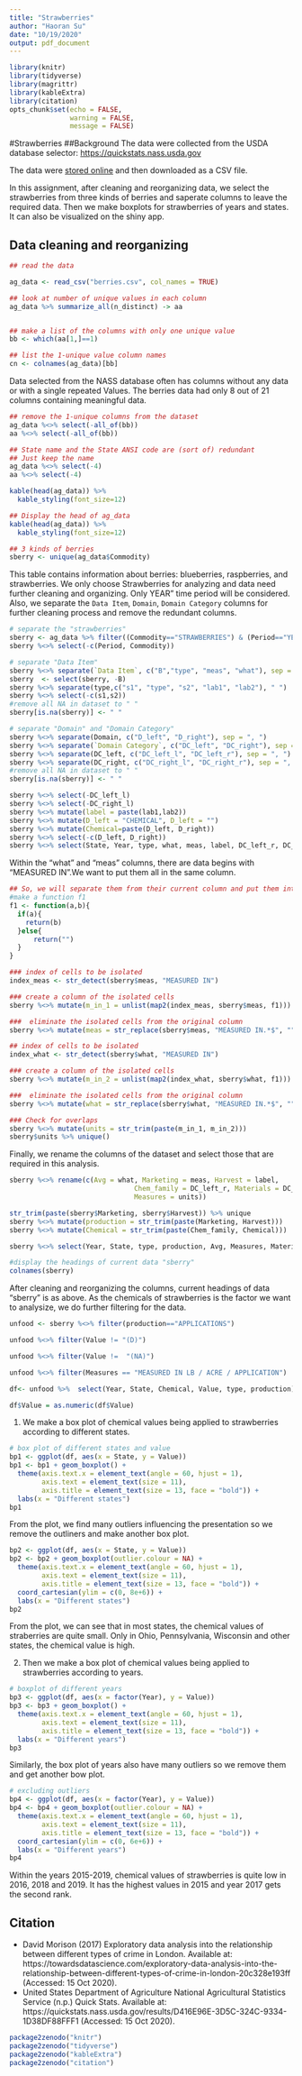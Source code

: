 ```yaml
---
title: "Strawberries"
author: "Haoran Su"
date: "10/19/2020"
output: pdf_document
---
```


```r
library(knitr)
library(tidyverse)
library(magrittr)
library(kableExtra)
library(citation)
opts_chunk$set(echo = FALSE, 
               warning = FALSE,
               message = FALSE)
```
#Strawberries
##Background
The data were collected from the USDA database selector: <a href="https://quickstats.nass.usda.gov">https://quickstats.nass.usda.gov</a>

The data were <a href="https://quickstats.nass.usda.gov/results/D416E96E-3D5C-324C-9334-1D38DF88FFF1">stored online</a> and then downloaded as a CSV file.

In this assignment, after cleaning and reorganizing data, we select the strawberries from three kinds of berries and saperate columns to leave the required data.
Then we make boxplots for strawberries of years and states. It can also be visualized on the shiny app.

## Data cleaning and reorganizing
```r

## read the data

ag_data <- read_csv("berries.csv", col_names = TRUE)

## look at number of unique values in each column
ag_data %>% summarize_all(n_distinct) -> aa


## make a list of the columns with only one unique value
bb <- which(aa[1,]==1)

## list the 1-unique value column names 
cn <- colnames(ag_data)[bb]

```

Data selected from the NASS database often has columns without any data or with a single repeated Values.  The berries data had only 8 out of 21 columns containing meaningful data.

```r
## remove the 1-unique columns from the dataset
ag_data %<>% select(-all_of(bb))
aa %<>% select(-all_of(bb)) 

## State name and the State ANSI code are (sort of) redundant
## Just keep the name
ag_data %<>% select(-4)
aa %<>% select(-4) 

kable(head(ag_data)) %>%
  kable_styling(font_size=12)

## Display the head of ag_data 
kable(head(ag_data)) %>%
  kable_styling(font_size=12)

## 3 kinds of berries
sberry <- unique(ag_data$Commodity)
```

This table contains information about berries: blueberries, raspberries, and strawberries. We only choose Strawberries for analyzing and data need further cleaning and organizing. Only YEAR" time period will be considered.
Also, we separate the `Data Item`, `Domain`, `Domain Category` columns for further cleaning process and remove the redundant columns. 

```r
# separate the "strawberries"
sberry <- ag_data %>% filter((Commodity=="STRAWBERRIES") & (Period=="YEAR"))
sberry %<>% select(-c(Period, Commodity)) 

# separate "Data Item"
sberry %<>% separate(`Data Item`, c("B","type", "meas", "what"), sep = ",") 
sberry  <- select(sberry, -B)
sberry %<>% separate(type,c("s1", "type", "s2", "lab1", "lab2"), " ")
sberry %<>% select(-c(s1,s2)) 
#remove all NA in dataset to " "
sberry[is.na(sberry)] <- " " 

# separate "Domain" and "Domain Category"
sberry %<>% separate(Domain, c("D_left", "D_right"), sep = ", ")
sberry %<>% separate(`Domain Category`, c("DC_left", "DC_right"), sep = ", ")
sberry %<>% separate(DC_left, c("DC_left_l", "DC_left_r"), sep = ", ")
sberry %<>% separate(DC_right, c("DC_right_l", "DC_right_r"), sep = ", ") 
#remove all NA in dataset to " "
sberry[is.na(sberry)] <- " "

sberry %<>% select(-DC_left_l) 
sberry %<>% select(-DC_right_l)
sberry %<>% mutate(label = paste(lab1,lab2)) 
sberry %<>% mutate(D_left = "CHEMICAL", D_left = "") 
sberry %<>% mutate(Chemical=paste(D_left, D_right)) 
sberry %<>% select(-c(D_left, D_right)) 
sberry %<>% select(State, Year, type, what, meas, label, DC_left_r, DC_right_r, Chemical, Value )
```


Within the "what" and "meas" columns, there are data begins with "MEASURED IN".We want to put them all in the same column.

```r
## So, we will separate them from their current column and put them into two columns -- then we will test to make sure there aren't any overlaps and then merge the two columns
#make a function f1
f1 <- function(a,b){
  if(a){
    return(b)
  }else{
      return("")
  }
}

### index of cells to be isolated
index_meas <- str_detect(sberry$meas, "MEASURED IN")

### create a column of the isolated cells
sberry %<>% mutate(m_in_1 = unlist(map2(index_meas, sberry$meas, f1))) 

###  eliminate the isolated cells from the original column
sberry %<>% mutate(meas = str_replace(sberry$meas, "MEASURED IN.*$", ""))

## index of cells to be isolated
index_what <- str_detect(sberry$what, "MEASURED IN")

### create a column of the isolated cells
sberry %<>% mutate(m_in_2 = unlist(map2(index_what, sberry$what, f1))) 

###  eliminate the isolated cells from the original column
sberry %<>% mutate(what = str_replace(sberry$what, "MEASURED IN.*$", ""))

### Check for overlaps
sberry %<>% mutate(units = str_trim(paste(m_in_1, m_in_2))) 
sberry$units %>% unique()

```


Finally, we rename the columns of the dataset and select those that are required in this analysis.

```r
sberry %<>% rename(c(Avg = what, Marketing = meas, Harvest = label, 
                               Chem_family = DC_left_r, Materials = DC_right_r, 
                               Measures = units))

str_trim(paste(sberry$Marketing, sberry$Harvest)) %>% unique
sberry %<>% mutate(production = str_trim(paste(Marketing, Harvest)))
sberry %<>% mutate(Chemical = str_trim(paste(Chem_family, Chemical)))

sberry %<>% select(Year, State, type, production, Avg, Measures, Materials, Chemical, Value)

#display the headings of current data "sberry"
colnames(sberry)
```
After cleaning and reorganizing the columns, current headings of data "sberry" is as above. As the chemicals of strawberries is the factor we want to analysize, we do further filtering for the data.

```r
unfood <- sberry %<>% filter(production=="APPLICATIONS") 

unfood %<>% filter(Value != "(D)")

unfood %<>% filter(Value !=  "(NA)")

unfood %<>% filter(Measures == "MEASURED IN LB / ACRE / APPLICATION")

df<- unfood %>%  select(Year, State, Chemical, Value, type, production)

df$Value = as.numeric(df$Value)

```

1. We make a box plot of chemical values being applied to strawberries according to different states. 

```r
# box plot of different states and value
bp1 <- ggplot(df, aes(x = State, y = Value))
bp1 <- bp1 + geom_boxplot() +
  theme(axis.text.x = element_text(angle = 60, hjust = 1),
        axis.text = element_text(size = 11),
        axis.title = element_text(size = 13, face = "bold")) +
  labs(x = "Different states")
bp1
```
From the plot, we find many outliers influencing the presentation so we remove the outliners and make another box plot.

```r
bp2 <- ggplot(df, aes(x = State, y = Value))
bp2 <- bp2 + geom_boxplot(outlier.colour = NA) +
  theme(axis.text.x = element_text(angle = 60, hjust = 1),
        axis.text = element_text(size = 11),
        axis.title = element_text(size = 13, face = "bold")) +
  coord_cartesian(ylim = c(0, 8e+6)) +
  labs(x = "Different states")
bp2
```
From the plot, we can see that in most states, the chemical values of straberries are quite small. Only in Ohio, Pennsylvania, Wisconsin and other states, the chemical value is high.


2. Then we make a box plot of chemical values being applied to strawberries according to years. 

```r
# boxplot of different years
bp3 <- ggplot(df, aes(x = factor(Year), y = Value))
bp3 <- bp3 + geom_boxplot() +
  theme(axis.text.x = element_text(angle = 60, hjust = 1),
        axis.text = element_text(size = 11),
        axis.title = element_text(size = 13, face = "bold")) +
  labs(x = "Different years")
bp3
```
Similarly, the box plot of years also have many outliers so we remove them and get another bow plot.

```r
# excluding outliers
bp4 <- ggplot(df, aes(x = factor(Year), y = Value))
bp4 <- bp4 + geom_boxplot(outlier.colour = NA) +
  theme(axis.text.x = element_text(angle = 60, hjust = 1),
        axis.text = element_text(size = 11),
        axis.title = element_text(size = 13, face = "bold")) +
  coord_cartesian(ylim = c(0, 6e+6)) +
  labs(x = "Different years")
bp4
```
Within the years 2015-2019, chemical values of strawberries is quite low in 2016, 2018 and 2019. It has the highest values in 2015 and year 2017 gets the second rank.



## Citation
*
David Morison (2017) Exploratory data analysis into the relationship between different types of crime in London. Available at: https://towardsdatascience.com/exploratory-data-analysis-into-the-relationship-between-different-types-of-crime-in-london-20c328e193ff (Accessed: 15 Oct 2020).
*
United States Department of Agriculture National Agricultural Statistics Service (n.p.) Quick Stats. Available at: https://quickstats.nass.usda.gov/results/D416E96E-3D5C-324C-9334-1D38DF88FFF1 (Accessed: 15 Oct 2020).

```r
package2zenodo("knitr")
package2zenodo("tidyverse")
package2zenodo("kableExtra")
package2zenodo("citation")
```